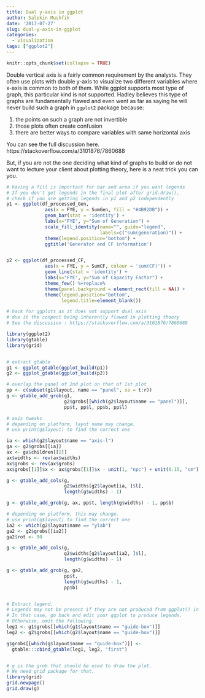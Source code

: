 ```yaml
---
title: Dual y-axis in ggplot
author: Salekin Mushfik
date: '2017-07-27'
slug: dual-y-axis-in-ggplot
categories:
  - visualization
tags: ["ggplot2"]
---
```


```r
knitr::opts_chunk$set(collapse = TRUE)
```


Double vertical axis is a fairly common requirement by the analysts. They often use plots with double y-axis to visualize two different variables where x-axis is common to both of them. While ggplot supports most type of graph, this particular kind is not supported. Hadley believes this type of graphs are fundamentally flawed and even went as far as saying he will never build such a graph in `ggplot2` package because:
  
  1. the points on such a graph are not invertible 
  2. those plots often create confusion
  3. there are better ways to compare variables with same horizontal axis

You can see the full discussion here. https://stackoverflow.com/a/3101876/7860688

But, if you are not the one deciding what kind of graphs to build or do not want to lecture your client about plotting theory, here is a neat trick you can you. 

```r
# having a fill is important for bar and area if you want legends
# If you don't get legends in the final plot after grid.draw(),
# check if you are getting legends in p1 and p2 independently
p1 <- ggplot(df_processed_Gen, 
              aes(x = FYE, y = SumGen, fill = "#4B92DB")) + 
              geom_bar(stat = 'identity') + 
              labs(x="FYE", y="Sum of Generation") +
              scale_fill_identity(name="", guide="legend",
                                  labels=c("sum(generation)")) +
              theme(legend.position="bottom") +
              ggtitle('Generator and CF information')


p2 <- ggplot(df_processed_CF, 
              aes(x = FYE, y = SumCF, colour = 'sum(CF)')) + 
              geom_line(stat = 'identity') + 
              labs(x="FYE", y="Sum of Capacity Factor") +
              theme_few() %+replace% 
              theme(panel.background = element_rect(fill = NA)) +
              theme(legend.position="bottom",
                    legend.title=element_blank())

# hack for ggplots as it does not support dual axis
# due it the conpect being inherently flawed in plotting thoery
# See the discussion : https://stackoverflow.com/a/3101876/7860688

library(ggplot2)
library(gtable)
library(grid)


# extract gtable
g1 <- ggplot_gtable(ggplot_build(p1))
g2 <- ggplot_gtable(ggplot_build(p2))

# overlap the panel of 2nd plot on that of 1st plot
pp <- c(subset(g1$layout, name == "panel", se = t:r))
g <- gtable_add_grob(g1, 
                     g2$grobs[[which(g2$layout$name == "panel")]], 
                     pp$t, pp$l, pp$b, pp$l)

# axis tweaks
# depending on platform, layut name may change.
# use print(g$layout) to find the correct one

ia <- which(g2$layout$name == "axis-l")   
ga <- g2$grobs[[ia]]                      
ax <- ga$children[[2]]
ax$widths <- rev(ax$widths)
ax$grobs <- rev(ax$grobs)
ax$grobs[[1]]$x <- ax$grobs[[1]]$x - unit(1, "npc") + unit(0.15, "cm")

g <- gtable_add_cols(g, 
                     g2$widths[g2$layout[ia, ]$l], 
                     length(g$widths) - 1)

g <- gtable_add_grob(g, ax, pp$t, length(g$widths) - 1, pp$b)

# depending on platform, this may change.
# use print(g$layout) to find the correct one
ia2 <- which(g2$layout$name == "ylab")   
ga2 <- g2$grobs[[ia2]]                   
ga2$rot <- 90

g <- gtable_add_cols(g, 
                     g2$widths[g2$layout[ia2, ]$l], 
                     length(g$widths) - 1)

g <- gtable_add_grob(g, ga2, 
                     pp$t, 
                     length(g$widths) - 1, 
                     pp$b)


# Extract legend. 
# Legends may not be present if they are not produced from ggplot() in p1 and p2
# In that case, go back and edit your ggplot to produce legends. 
# Otherwise, omit the following.   
leg1 <- g1$grobs[[which(g1$layout$name == "guide-box")]]
leg2 <- g2$grobs[[which(g2$layout$name == "guide-box")]]

g$grobs[[which(g$layout$name == "guide-box")]] <- 
  gtable:::cbind_gtable(leg1, leg2, "first")


# g is the grob that should be used to draw the plot. 
# We need grid package for that.
library(grid)
grid.newpage()
grid.draw(g)

```
